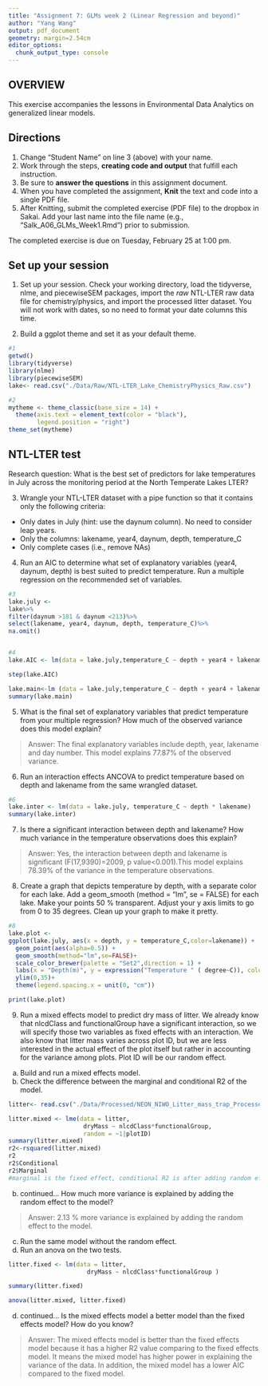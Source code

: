 ```yaml
---
title: "Assignment 7: GLMs week 2 (Linear Regression and beyond)"
author: "Yang Wang"
output: pdf_document
geometry: margin=2.54cm
editor_options: 
  chunk_output_type: console
---
```


## OVERVIEW

This exercise accompanies the lessons in Environmental Data Analytics on generalized linear models. 

## Directions
1. Change "Student Name" on line 3 (above) with your name.
3. Work through the steps, **creating code and output** that fulfill each instruction.
4. Be sure to **answer the questions** in this assignment document.
6. When you have completed the assignment, **Knit** the text and code into a single PDF file.
8. After Knitting, submit the completed exercise (PDF file) to the dropbox in Sakai. Add your last name into the file name (e.g., "Salk_A06_GLMs_Week1.Rmd") prior to submission.

The completed exercise is due on Tuesday, February 25 at 1:00 pm.

## Set up your session 
1. Set up your session. Check your working directory, load the tidyverse, nlme, and piecewiseSEM packages, import the *raw* NTL-LTER raw data file for chemistry/physics, and import the processed litter dataset. You will not work with dates, so no need to format your date columns this time.

2. Build a ggplot theme and set it as your default theme.

```r
#1
getwd()
library(tidyverse)
library(nlme)
library(piecewiseSEM)
lake<- read.csv("./Data/Raw/NTL-LTER_Lake_ChemistryPhysics_Raw.csv")

#2
mytheme <- theme_classic(base_size = 14) +
  theme(axis.text = element_text(color = "black"), 
        legend.position = "right")
theme_set(mytheme)

```


## NTL-LTER test
Research question: What is the best set of predictors for lake temperatures in July across the monitoring period at the North Temperate Lakes LTER? 

3. Wrangle your NTL-LTER dataset with a pipe function so that it contains only the following criteria: 

* Only dates in July (hint: use the daynum column). No need to consider leap years.
* Only the columns: lakename, year4, daynum, depth, temperature_C
* Only complete cases (i.e., remove NAs)

4. Run an AIC to determine what set of explanatory variables (year4, daynum, depth) is best suited to predict temperature. Run a multiple regression on the recommended set of variables. 

```r
#3
lake.july <- 
lake%>%
filter(daynum >181 & daynum <213)%>%
select(lakename, year4, daynum, depth, temperature_C)%>%
na.omit()


#4
lake.AIC <- lm(data = lake.july,temperature_C ~ depth + year4 + lakename+ daynum )

step(lake.AIC)

lake.main<-lm (data = lake.july,temperature_C ~ depth + year4 + lakename+ daynum )
summary(lake.main)
```

5. What is the final set of explanatory variables that predict temperature from your multiple regression? How much of the observed variance does this model explain?

> Answer: The final explanatory variables include depth, year, lakename and day number. This model explains 77.87% of the observed variance.

6. Run an interaction effects ANCOVA to predict temperature based on depth and lakename from the same wrangled dataset.

```r
#6
lake.inter <- lm(data = lake.july, temperature_C ~ depth * lakename)
summary(lake.inter)

```

7. Is there a significant interaction between depth and lakename? How much variance in the temperature observations does this explain?

> Answer: Yes, the interaction between depth and lakename is significant (F(17,9390)=2009, p value<0.001).This model explains 78.39% of the variance in the temperature observations.

8. Create a graph that depicts temperature by depth, with a separate color for each lake. Add a geom_smooth (method = "lm", se = FALSE) for each lake. Make your points 50 % transparent. Adjust your y axis limits to go from 0 to 35 degrees. Clean up your graph to make it pretty. 

```r
#8
lake.plot <-
ggplot(lake.july, aes(x = depth, y = temperature_C,color=lakename)) +
  geom_point(aes(alpha=0.5)) +
  geom_smooth(method="lm",se=FALSE)+
  scale_color_brewer(palette = "Set2",direction = 1) +
  labs(x = "Depth(m)", y = expression("Temperature " ( degree~C)), color = "") +
  ylim(0,35)+
  theme(legend.spacing.x = unit(0, "cm"))

print(lake.plot)

```

9. Run a mixed effects model to predict dry mass of litter. We already know that nlcdClass and functionalGroup have a significant interaction, so we will specify those two variables as fixed effects with an interaction. We also know that litter mass varies across plot ID, but we are less interested in the actual effect of the plot itself but rather in accounting for the variance among plots. Plot ID will be our random effect.

a. Build and run a mixed effects model.
b. Check the difference between the marginal and conditional R2 of the model. 

```r
litter<- read.csv("./Data/Processed/NEON_NIWO_Litter_mass_trap_Processed.csv")

litter.mixed <- lme(data = litter,
                     dryMass ~ nlcdClass*functionalGroup, 
                     random = ~1|plotID)
summary(litter.mixed)
r2<-rsquared(litter.mixed)
r2
r2$Conditional
r2$Marginal
#marginal is the fixed effect, conditional R2 is after adding random effect
```

b. continued... How much more variance is explained by adding the random effect to the model? 

> Answer: 2.13 % more variance is explained by adding the random effect to the model.

c. Run the same model without the random effect.
d. Run an anova on the two tests. 
```r
litter.fixed <- lm(data = litter,
                      dryMass ~ nlcdClass*functionalGroup )

summary(litter.fixed)

anova(litter.mixed, litter.fixed)

```

d. continued... Is the mixed effects model a better model than the fixed effects model? How do you know?

> Answer: The mixed effects model is better than the fixed effects model because it has a higher R2 value comparing to the fixed effects model. It means the mixed model has higher power in explaining the variance of the data. In addition, the mixed model has a lower AIC compared to the fixed model.

